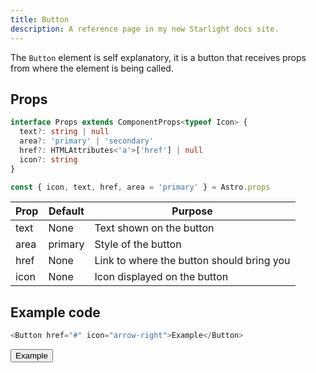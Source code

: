 ```yaml
---
title: Button
description: A reference page in my new Starlight docs site.
---
```




The `Button` element is self explanatory, it is a button that receives props from where the element is being called.
## Props
```ts
interface Props extends ComponentProps<typeof Icon> {
  text?: string | null
  area?: 'primary' | 'secondary'
  href?: HTMLAttributes<'a'>['href'] | null
  icon?: string
}

const { icon, text, href, area = 'primary' } = Astro.props
```

| Prop | Default | Purpose |
| ----------- | ----------- | ----------- |
| text | None | Text shown on the button |
| area | primary | Style of the button |
| href | None | Link to where the button should bring you |
| icon | None | Icon displayed on the button |

## Example code
```js title="index.astro"
<Button href="#" icon="arrow-right">Example</Button>
```

<Window>
  <Button href="#" icon="arrow-right">Example</Button>
</Window>